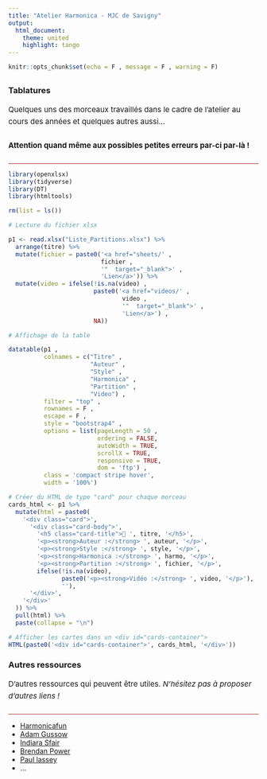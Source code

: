 ```yaml
---
title: "Atelier Harmonica - MJC de Savigny"
output: 
  html_document:
    theme: united
    highlight: tango
---
```


```r
knitr::opts_chunk$set(echo = F , message = F , warning = F)
```

<style>
/* Style des cartes */
#cards-container {
  display: none;
}

.card {
  border: 1px solid #ddd;
  border-radius: 10px;
  margin-bottom: 20px;
  padding: 15px;
  box-shadow: 1px 1px 5px rgba(0,0,0,0.1);
  background: white;
}

/* Responsive – affiche les cartes uniquement sur mobile */
@media (max-width: 768px) {
  #cards-container {
    display: block;
  }

.card p {
    margin-bottom: 10px !important;
  }

  .dataTables_wrapper {
    display: none;
  }
}
</style>

<style>
.dataTables_wrapper {
  width: 100% !important;
  overflow-x: auto;
  -webkit-overflow-scrolling: touch;
}

table.dataTable {
  width: 100% !important;
  white-space: nowrap;
}

@media only screen and (max-width: 600px) {
  table.dataTable {
    font-size: 12px;
  }
}
</style>

<style>
@media only screen and (max-width: 600px) {
  body {
    padding: 10px;
  }

  h1 {
    font-size: 22px !important;
  }

  p {
    font-size: 14px !important;
  }
}
</style>


<style>

p {
  font-size: 15px !important;
  line-height: 1.6 !important;
  margin-bottom: 24px !important;
}

h1 {
  color: brown;
  text-align: center;
  font-size: 30px !important;
}

hr {
  border: none;
  height: 1px;
  background-color: brown;
}

.dataTables_wrapper {
  width: 100% !important;
  overflow-x: auto;
}

table.dataTable {
  width: 100% !important;
}
</style>


## {.tabset}

### Tablatures

Quelques uns des morceaux travaillés dans le cadre de l'atelier au cours des années et quelques autres aussi...

**Attention quand même aux possibles petites erreurs par-ci par-là !** 

<hr>

```r

library(openxlsx)
library(tidyverse)
library(DT)
library(htmltools)

rm(list = ls())

# Lecture du fichier xlsx

p1 <- read.xlsx("Liste_Partitions.xlsx") %>%
  arrange(titre) %>%
  mutate(fichier = paste0('<a href="sheets/' ,
                          fichier ,
                          '"  target="_blank">' ,
                          'Lien</a>')) %>%
  mutate(video = ifelse(!is.na(video) ,
                        paste0('<a href="videos/' ,
                                video ,
                                '"  target="_blank">' ,
                                'Lien</a>') ,
                        NA))

# Affichage de la table

datatable(p1 , 
          colnames = c("Titre" , 
                       "Auteur" , 
                       "Style" , 
                       "Harmonica" ,
                       "Partition" , 
                       "Video") ,
          filter = "top" , 
          rownames = F ,
          escape = F ,
          style = "bootstrap4" ,
          options = list(pageLength = 50 , 
                         ordering = FALSE, 
                         autoWidth = TRUE,
                         scrollX = TRUE,
                         responsive = TRUE,
                         dom = 'ftp') ,
          class = 'compact stripe hover',
          width = '100%')

# Créer du HTML de type "card" pour chaque morceau
cards_html <- p1 %>%
  mutate(html = paste0(
    '<div class="card">',
      '<div class="card-body">',
        '<h5 class="card-title">🎵 ', titre, '</h5>',
        '<p><strong>Auteur :</strong> ', auteur, '</p>',
        '<p><strong>Style :</strong> ', style, '</p>',
        '<p><strong>Harmonica :</strong> ', harmo, '</p>',
        '<p><strong>Partition :</strong> ', fichier, '</p>',
        ifelse(!is.na(video),
               paste0('<p><strong>Vidéo :</strong> ', video, '</p>'),
               ''),
      '</div>',
    '</div>'
  )) %>%
  pull(html) %>%
  paste(collapse = "\n")

# Afficher les cartes dans un <div id="cards-container">
HTML(paste0('<div id="cards-container">', cards_html, '</div>'))

```

### Autres ressources

D'autres ressources qui peuvent être utiles. *N'hésitez pas à proposer d'autres liens !*

<hr>

* [Harmonicafun](https://www.youtube.com/@harmonicafun)
* [Adam Gussow](https://www.youtube.com/channel/UCfYHJbTZklgZU1bEVLaZyvQ)
* [Indiara Sfair](https://www.youtube.com/@indiarasfair)
* [Brendan Power](https://www.youtube.com/@BrendanPowerMusic)
* [Paul lassey](https://www.youtube.com/channel/UCBLq_Sd1msR2wyA6KSk6i_g)
* ...


